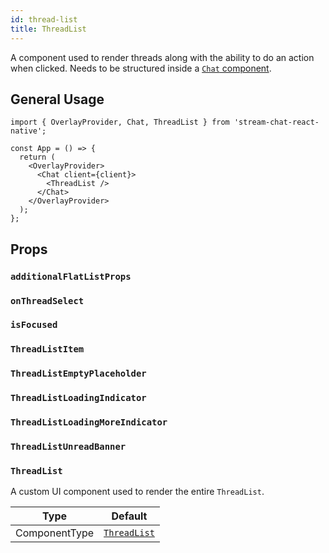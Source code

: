 ```yaml
---
id: thread-list
title: ThreadList
---
```



A component used to render threads along with the ability to do an action when clicked. Needs to be structured inside a [`Chat` component](../core-components/chat).

## General Usage

```tsx
import { OverlayProvider, Chat, ThreadList } from 'stream-chat-react-native';

const App = () => {
  return (
    <OverlayProvider>
      <Chat client={client}>
        <ThreadList />
      </Chat>
    </OverlayProvider>
  );
};
```

## Props

### `additionalFlatListProps`

<AdditionalFlatListProps />

### `onThreadSelect`

<OnThreadSelect />

### `isFocused`

<IsFocused />

### `ThreadListItem`

<ThreadListItem />

### `ThreadListEmptyPlaceholder`

<ThreadListEmptyPlaceholder />

### `ThreadListLoadingIndicator`

<ThreadListLoadingIndicator />

### `ThreadListLoadingMoreIndicator`

<ThreadListLoadingMoreIndicator />

### `ThreadListUnreadBanner`

<ThreadListUnreadBanner />

### `ThreadList`

A custom UI component used to render the entire `ThreadList`.

| Type          | Default                                                                                                                          |
| ------------- | -------------------------------------------------------------------------------------------------------------------------------- |
| ComponentType | [`ThreadList`](https://github.com/GetStream/stream-chat-react-native/blob/main/package/src/components/ThreadList/ThreadList.tsx) |

